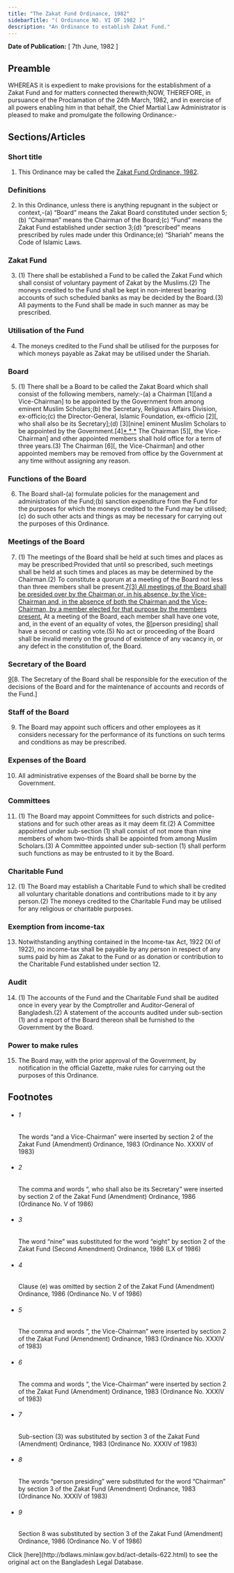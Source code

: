 ```yaml
---
title: "The Zakat Fund Ordinance, 1982"
sidebarTitle: "( Ordinance NO. VI OF 1982 )"
description: "An Ordinance to establish Zakat Fund."
---
```


**Date of Publication:** [ 7th June, 1982 ]

## Preamble

WHEREAS it is expedient to make provisions for the establishment of a Zakat Fund and for matters connected therewith;NOW, THEREFORE, in pursuance of the Proclamation of the 24th March, 1982, and in exercise of all powers enabling him in that behalf, the Chief Martial Law Administrator is pleased to make and promulgate the following Ordinance:-

## Sections/Articles

### Short title

1. This Ordinance may be called the [Zakat Fund Ordinance, 1982](/act-622.html "Zakat Fund Ordinance, 1982").

### Definitions

2. In this Ordinance, unless there is anything repugnant in the subject or context,-(a) “Board” means the Zakat Board constituted under section 5;(b) “Chairman” means the Chairman of the Board;(c) “Fund” means the Zakat Fund established under section 3;(d) “prescribed” means prescribed by rules made under this Ordinance;(e) “Shariah” means the Code of Islamic Laws.

### Zakat Fund

3. (1) There shall be established a Fund to be called the Zakat Fund which shall consist of voluntary payment of Zakat by the Muslims.(2) The moneys credited to the Fund shall be kept in non-interest bearing accounts of such scheduled banks as may be decided by the Board.(3) All payments to the Fund shall be made in such manner as may be prescribed.

### Utilisation of the Fund

4. The moneys credited to the Fund shall be utilised for the purposes for which moneys payable as Zakat may be utilised under the Shariah.

### Board

5. (1) There shall be a Board to be called the Zakat Board which shall consist of the following members, namely:-(a) a Chairman [1][and a Vice-Chairman] to be appointed by the Government from among eminent Muslim Scholars;(b) the Secretary, Religious Affairs Division, ex-officio;(c) the Director-General, Islamic Foundation, ex-officio [2][, who shall also be its Secretary];(d) [3][nine] eminent Muslim Scholars to be appointed by the Government.[4][\* \* \*](2) The Chairman [5][, the Vice-Chairman] and other appointed members shall hold office for a term of three years.(3) The Chairman [6][, the Vice-Chairman] and other appointed members may be removed from office by the Government at any time without assigning any reason.

### Functions of the Board

6. The Board shall-(a) formulate policies for the management and administration of the Fund;(b) sanction expenditure from the Fund for the purposes for which the moneys credited to the Fund may be utilised;(c) do such other acts and things as may be necessary for carrying out the purposes of this Ordinance.

### Meetings of the Board

7. (1) The meetings of the Board shall be held at such times and places as may be prescribed:Provided that until so prescribed, such meetings shall be held at such times and places as may be determined by the Chairman.(2) To constitute a quorum at a meeting of the Board not less than three members shall be present.[7](1)[(3) All meetings of the Board shall be presided over by the Chairman or, in his absence, by the Vice-Chairman and, in the absence of both the Chairman and the Vice-Chairman, by a member elected for that purpose by the members present.](4) At a meeting of the Board, each member shall have one vote, and, in the event of an equality of votes, the [8](2)[person presiding] shall have a second or casting vote.(5) No act or proceeding of the Board shall be invalid merely on the ground of existence of any vacancy in, or any defect in the constitution of, the Board.

### Secretary of the Board

[9](1)[8. The Secretary of the Board shall be responsible for the execution of the decisions of the Board and for the maintenance of accounts and records of the Fund.]

### Staff of the Board

9. The Board may appoint such officers and other employees as it considers necessary for the performance of its functions on such terms and conditions as may be prescribed.

### Expenses of the Board

10. All administrative expenses of the Board shall be borne by the Government.

### Committees

11. (1) The Board may appoint Committees for such districts and police-stations and for such other areas as it may deem fit.(2) A Committee appointed under sub-section (1) shall consist of not more than nine members of whom two-thirds shall be appointed from among Muslim Scholars.(3) A Committee appointed under sub-section (1) shall perform such functions as may be entrusted to it by the Board.

### Charitable Fund

12. (1) The Board may establish a Charitable Fund to which shall be credited all voluntary charitable donations and contributions made to it by any person.(2) The moneys credited to the Charitable Fund may be utilised for any religious or charitable purposes.

### Exemption from income-tax

13. Notwithstanding anything contained in the Income-tax Act, 1922 (XI of 1922), no income-tax shall be payable by any person in respect of any sums paid by him as Zakat to the Fund or as donation or contribution to the Charitable Fund established under section 12.

### Audit

14. (1) The accounts of the Fund and the Charitable Fund shall be audited once in every year by the Comptroller and Auditor-General of Bangladesh.(2) A statement of the accounts audited under sub-section (1) and a report of the Board thereon shall be furnished to the Government by the Board.

### Power to make rules

15. The Board may, with the prior approval of the Government, by notification in the official Gazette, make rules for carrying out the purposes of this Ordinance.

## Footnotes

- ###### 1

  The words “and a Vice-Chairman” were inserted by section 2 of the Zakat Fund (Amendment) Ordinance, 1983 (Ordinance No. XXXIV of 1983)

- ###### 2

  The comma and words “, who shall also be its Secretary” were inserted by section 2 of the Zakat Fund (Amendment) Ordinance, 1986 (Ordinance No. V of 1986)

- ###### 3

  The word “nine” was substituted for the word “eight” by section 2 of the Zakat Fund (Second Amendment) Ordinance, 1986 (LX of 1986)

- ###### 4

  Clause (e) was omitted by section 2 of the Zakat Fund (Amendment) Ordinance, 1986 (Ordinance No. V of 1986)

- ###### 5

  The comma and words “, the Vice-Chairman” were inserted by section 2 of the Zakat Fund (Amendment) Ordinance, 1983 (Ordinance No. XXXIV of 1983)

- ###### 6

  The comma and words “, the Vice-Chairman” were inserted by section 2 of the Zakat Fund (Amendment) Ordinance, 1983 (Ordinance No. XXXIV of 1983)

- ###### 7

  Sub-section (3) was substituted by section 3 of the Zakat Fund (Amendment) Ordinance, 1983 (Ordinance No. XXXIV of 1983)

- ###### 8

  The words “person presiding” were substituted for the word “Chairman” by section 3 of the Zakat Fund (Amendment) Ordinance, 1983 (Ordinance No. XXXIV of 1983)

- ###### 9

  Section 8 was substituted by section 3 of the Zakat Fund (Amendment) Ordinance, 1986 (Ordinance No. V of 1986)

<Note>
  Click [here](http://bdlaws.minlaw.gov.bd/act-details-622.html) to see the original act on the Bangladesh Legal Database.
</Note>
